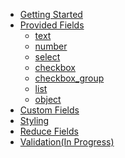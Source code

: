 - [Getting Started](/getting-started)
- [Provided Fields](/fields)
  - [text](/fields/text)
  - [number](/fields/number)
  - [select](/fields/select)
  - [checkbox](/fields/checkbox)
  - [checkbox_group](/fields/checkbox_group)
  - [list](/fields/list)
  - [object](/fields/object)
- [Custom Fields](/custom-fields)
- [Styling](/styling)
- [Reduce Fields](/reduce-fields)
- [Validation(In Progress)]()
